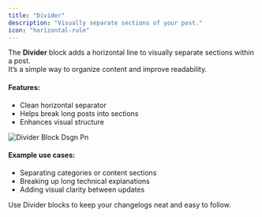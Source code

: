 ```yaml
---
title: "Divider"
description: "Visually separate sections of your post."
icon: "horizontal-rule"
---
```


The **Divider** block adds a horizontal line to visually separate sections within a post.\
It’s a simple way to organize content and improve readability.

#### Features:

- Clean horizontal separator
- Helps break long posts into sections
- Enhances visual structure

![Divider Block Dsgn Pn](/images/divider_block_dsgn.png)

#### Example use cases:

- Separating categories or content sections
- Breaking up long technical explanations
- Adding visual clarity between updates

Use Divider blocks to keep your changelogs neat and easy to follow.